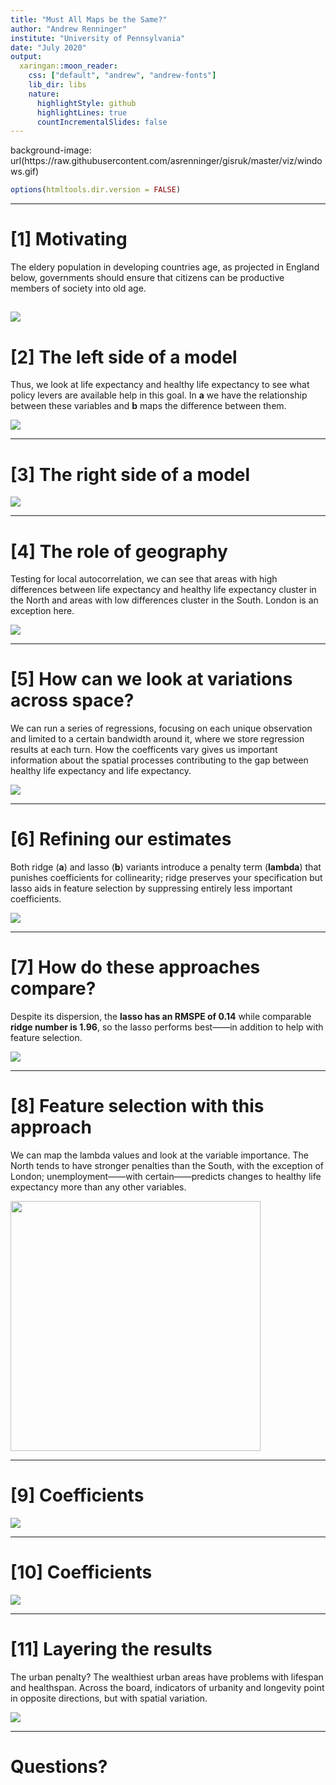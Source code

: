 ```yaml
---
title: "Must All Maps be the Same?"
author: "Andrew Renninger"
institute: "University of Pennsylvania"
date: "July 2020"
output:
  xaringan::moon_reader:
    css: ["default", "andrew", "andrew-fonts"]
    lib_dir: libs
    nature:
      highlightStyle: github
      highlightLines: true
      countIncrementalSlides: false
---
```


background-image: url(https://raw.githubusercontent.com/asrenninger/gisruk/master/viz/windows.gif)

```r
options(htmltools.dir.version = FALSE)
```

---

# [1] Motivating

The eldery population in developing countries age, as projected in England below, governments should ensure that citizens can be productive members of society into old age.

![](viz/aging.gif)
---

# [2] The left side of a model

Thus, we look at life expectancy and healthy life expectancy to see what policy levers are available help in this goal. In **a** we have the relationship between these variables and **b** maps the difference between them.

![](viz/left.png)

---

# [3] The right side of a model

![](viz/variables.png)

---

# [4] The role of geography

Testing for local autocorrelation, we can see that areas with high differences between life expectancy and healthy life expectancy cluster in the North and areas with low differences cluster in the South. London is an exception here. 

![](viz/quads.png)

---

# [5] How can we look at variations across space?

We can run a series of regressions, focusing on each unique observation and limited to a certain bandwidth around it, where we store regression results at each turn. How the coefficents vary gives us important information about the spatial processes contributing to the gap between healthy life expectancy and life expectancy. 

![](viz/combine.gif)

---

# [6] Refining our estimates

Both ridge (**a**) and lasso (**b**) variants introduce a penalty term (**lambda**) that punishes coefficients for collinearity; ridge preserves your specification but lasso aids in feature selection by suppressing entirely less important coefficients.

![](viz/demo_lambdas.png)

---

# [7] How do these approaches compare?

Despite its dispersion, the **lasso has an RMSPE of 0.14** while comparable **ridge number is 1.96**, so the lasso performs best——in addition to help with feature selection. 

![](viz/rezzies.png)

---

# [8] Feature selection with this approach

We can map the lambda values and look at the variable importance. The North tends to have stronger penalties than the South, with the exception of London; unemployment——with certain——predicts changes to healthy life expectancy more than any other variables. 

<img src="viz/lasso_results.png" height="400"/>

---

# [9] Coefficients

![](viz/lifestyle_care_coefficients.png)

---

# [10] Coefficients

![](viz/income_employment_coefficients.png)

---

# [11] Layering the results

The urban penalty? The wealthiest urban areas have problems with lifespan and healthspan. Across the board, indicators of urbanity and longevity point in opposite directions, but with spatial variation. 

![](viz/mcharg.png)

---

# Questions?

<p align="center">
  <img src="https://raw.githubusercontent.com/asrenninger/gisruk/master/viz/windows.gif" alt=""/>
</p>

